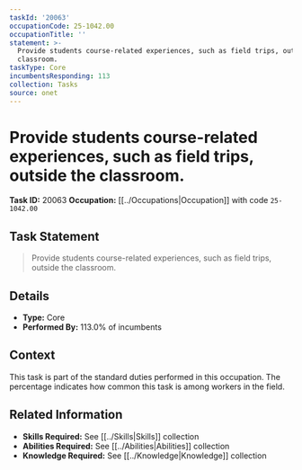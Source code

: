 ```yaml
---
taskId: '20063'
occupationCode: 25-1042.00
occupationTitle: ''
statement: >-
  Provide students course-related experiences, such as field trips, outside the
  classroom.
taskType: Core
incumbentsResponding: 113
collection: Tasks
source: onet
---
```

# Provide students course-related experiences, such as field trips, outside the classroom.

**Task ID:** 20063
**Occupation:** [[../Occupations|Occupation]] with code `25-1042.00`

## Task Statement

> Provide students course-related experiences, such as field trips, outside the classroom.

## Details

- **Type:** Core
- **Performed By:** 113.0% of incumbents

## Context

This task is part of the standard duties performed in this occupation. The percentage indicates how common this task is among workers in the field.

## Related Information

- **Skills Required:** See [[../Skills|Skills]] collection
- **Abilities Required:** See [[../Abilities|Abilities]] collection
- **Knowledge Required:** See [[../Knowledge|Knowledge]] collection
